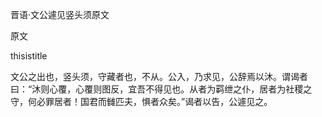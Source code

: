 


晋语·文公遽见竖头须原文

原文

thisistitle

文公之出也，竖头须，守藏者也，不从。公入，乃求见，公辞焉以沐。谓谒者曰：“沐则心覆，心覆则图反，宜吾不得见也。从者为羁绁之仆，居者为社稷之守，何必罪居者！国君而雠匹夫，惧者众矣。”谒者以告，公遽见之。

